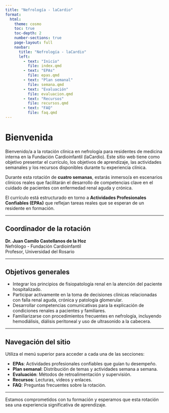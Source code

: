 ```yaml
---
title: "Nefrología - laCardio"
format:
  html:
    theme: cosmo
    toc: true
    toc-depth: 2
    number-sections: true
    page-layout: full
    navbar:
      title: "Nefrología - laCardio"
      left:
        - text: "Inicio"
          file: index.qmd
        - text: "EPAs"
          file: epas.qmd
        - text: "Plan semanal"
          file: semana.qmd
        - text: "Evaluación"
          file: evaluacion.qmd
        - text: "Recursos"
          file: recursos.qmd
        - text: "FAQ"
          file: faq.qmd
---
```


# Bienvenida

Bienvenido/a a la rotación clínica en nefrología para residentes de medicina interna en la Fundación Cardioinfantil (laCardio). Este sitio web tiene como objetivo presentar el currículo, los objetivos de aprendizaje, las actividades semanales y los recursos disponibles durante tu experiencia clínica.

Durante esta rotación de **cuatro semanas**, estarás inmerso/a en escenarios clínicos reales que facilitarán el desarrollo de competencias clave en el cuidado de pacientes con enfermedad renal aguda y crónica.

El currículo está estructurado en torno a **Actividades Profesionales Confiables (EPAs)** que reflejan tareas reales que se esperan de un residente en formación.

------------------------------------------------------------------------

## Coordinador de la rotación

**Dr. Juan Camilo Castellanos de la Hoz**\
Nefrólogo - Fundación Cardioinfantil\
Profesor, Universidad del Rosario

------------------------------------------------------------------------

## Objetivos generales

-   Integrar los principios de fisiopatología renal en la atención del paciente hospitalizado.
-   Participar activamente en la toma de decisiones clínicas relacionadas con falla renal aguda, crónica y patología glomerular.
-   Desarrollar competencias comunicativas para la explicación de condiciones renales a pacientes y familiares.
-   Familiarizarse con procedimientos frecuentes en nefrología, incluyendo hemodiálisis, diálisis peritoneal y uso de ultrasonido a la cabecera.

------------------------------------------------------------------------

## Navegación del sitio

Utiliza el menú superior para acceder a cada una de las secciones:

-   **EPAs**: Actividades profesionales confiables que guían tu desempeño.
-   **Plan semanal**: Distribución de temas y actividades semana a semana.
-   **Evaluación**: Métodos de retroalimentación y supervisión.
-   **Recursos**: Lecturas, videos y enlaces.
-   **FAQ**: Preguntas frecuentes sobre la rotación.

------------------------------------------------------------------------

Estamos comprometidos con tu formación y esperamos que esta rotación sea una experiencia significativa de aprendizaje.
